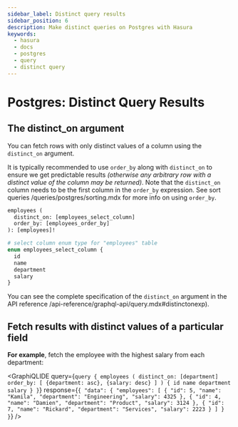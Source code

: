 ```yaml
---
sidebar_label: Distinct query results
sidebar_position: 6
description: Make distinct queries on Postgres with Hasura
keywords:
  - hasura
  - docs
  - postgres
  - query
  - distinct query
---
```



# Postgres: Distinct Query Results

## The **distinct_on** argument

You can fetch rows with only distinct values of a column using the `distinct_on` argument.

It is typically recommended to use `order_by` along with `distinct_on` to ensure we get predictable results _(otherwise
any arbitrary row with a distinct value of the column may be returned)_. Note that the `distinct_on` column needs to be
the first column in the `order_by` expression. See sort queries /queries/postgres/sorting.mdx for more info on using
`order_by`.

```graphql
employees (
  distinct_on: [employees_select_column]
  order_by: [employees_order_by]
): [employees]!

# select column enum type for "employees" table
enum employees_select_column {
  id
  name
  department
  salary
}
```

You can see the complete specification of the `distinct_on` argument in the
API reference /api-reference/graphql-api/query.mdx#distinctonexp).

## Fetch results with distinct values of a particular field

**For example**, fetch the employee with the highest salary from each department:

<GraphiQLIDE
  query={`query {
  employees (
    distinct_on: [department]
    order_by: [
      {department: asc},
      {salary: desc}
    ]
  ) {
    id
    name
    department
    salary
  }
}`}
  response={`{
 "data": {
   "employees": [
     {
       "id": 5,
       "name": "Kamila",
       "department": "Engineering",
       "salary": 4325
     },
     {
       "id": 4,
       "name": "Damien",
       "department": "Product",
       "salary": 3124
     },
     {
       "id": 7,
       "name": "Rickard",
       "department": "Services",
       "salary": 2223
     }
   ]
 }
}`}
/>
